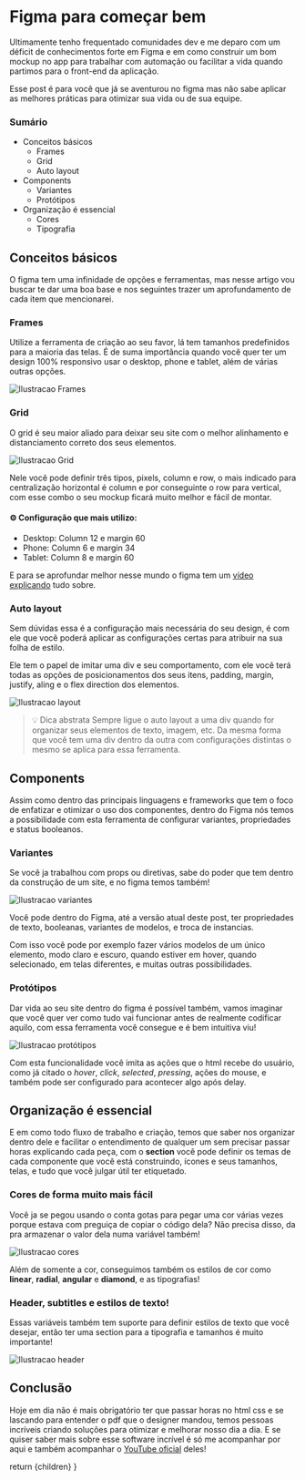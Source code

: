  
# Figma para começar bem

Ultimamente tenho frequentado comunidades dev e me deparo com um déficit de conhecimentos forte em Figma e em como construir um bom mockup no app para trabalhar com automação ou facilitar a vida quando partimos para o front-end da aplicação.

Esse post é para você que já se aventurou no figma mas não sabe aplicar as melhores práticas para otimizar sua vida ou de sua equipe.

### Sumário
- Conceitos básicos
  - Frames
  - Grid
  - Auto layout
- Components
  - Variantes
  - Protótipos
- Organização é essencial
  - Cores
  - Tipografia

## Conceitos básicos
O figma tem uma infinidade de opções e ferramentas, mas nesse artigo vou buscar te dar uma boa base e nos seguintes trazer um aprofundamento de cada item que mencionarei.

### Frames
Utilize a ferramenta de criação ao seu favor, lá tem tamanhos predefinidos para a maioria das telas. É de suma importância quando você quer ter um design 100% responsivo usar o desktop, phone e tablet, além de várias outras opções.

![Ilustracao Frames](https://media2.dev.to/cdn-cgi/image/width=800%2Cheight=%2Cfit=scale-down%2Cgravity=auto%2Cformat=auto/https%3A%2F%2Fdev-to-uploads.s3.amazonaws.com%2Fuploads%2Farticles%2Fb4uyxij700h24wglniem.png)

### Grid
O grid é seu maior aliado para deixar seu site com o melhor alinhamento e distanciamento correto dos seus elementos.

![Ilustracao Grid](https://media2.dev.to/cdn-cgi/image/width=800%2Cheight=%2Cfit=scale-down%2Cgravity=auto%2Cformat=auto/https%3A%2F%2Fdev-to-uploads.s3.amazonaws.com%2Fuploads%2Farticles%2F4liqdthrxl54ulj6j2xm.png)

Nele você pode definir três tipos, pixels, column e row, o mais indicado para centralização horizontal é column e por conseguinte o row para vertical, com esse combo o seu mockup ficará muito melhor e fácil de montar.

#### ⚙️  Configuração que mais utilizo:
- Desktop: Column 12 e margin 60
- Phone: Column 6 e margin 34
- Tablet: Column 8 e margin 60

E para se aprofundar melhor nesse mundo o figma tem um [vídeo explicando](https://www.youtube.com/watch?v=zd8wrAdURN0) tudo sobre.

### Auto layout
Sem dúvidas essa é a configuração mais necessária do seu design, é com ele que você poderá aplicar as configurações certas para atribuir na sua folha de estilo.

Ele tem o papel de imitar uma div e seu comportamento, com ele você terá todas as opções de posicionamentos dos seus itens, padding, margin, justify, aling e o flex direction dos elementos.

![Ilustracao layout](https://media2.dev.to/cdn-cgi/image/width=800%2Cheight=%2Cfit=scale-down%2Cgravity=auto%2Cformat=auto/https%3A%2F%2Fdev-to-uploads.s3.amazonaws.com%2Fuploads%2Farticles%2F2ir8qlo8h8w6s95sjlhx.png)
> 💡 Dica abstrata
> Sempre ligue o auto layout a uma div quando for organizar seus elementos de texto, imagem, etc. Da mesma forma que você tem uma div dentro da outra com configurações distintas o mesmo se aplica para essa ferramenta.

## Components
Assim como dentro das principais linguagens e frameworks que tem o foco de enfatizar e otimizar o uso dos componentes, dentro do Figma nós temos a possibilidade com esta ferramenta de configurar variantes, propriedades e status booleanos.

### Variantes
Se você ja trabalhou com props ou diretivas, sabe do poder que tem dentro da construção de um site, e no figma temos também!

![Ilustracao variantes](https://media2.dev.to/cdn-cgi/image/width=800%2Cheight=%2Cfit=scale-down%2Cgravity=auto%2Cformat=auto/https%3A%2F%2Fdev-to-uploads.s3.amazonaws.com%2Fuploads%2Farticles%2Fjkl5ge4gqh2tnthtg1jm.png)

Você pode dentro do Figma, até a versão atual deste post, ter propriedades de texto, booleanas, variantes de modelos, e troca de instancias.

Com isso você pode por exemplo fazer vários modelos de um único elemento, modo claro e escuro, quando estiver em hover, quando selecionado, em telas diferentes, e muitas outras possibilidades.

### Protótipos
Dar vida ao seu site dentro do figma é possível também, vamos imaginar que você quer ver como tudo vai funcionar antes de realmente codificar aquilo, com essa ferramenta você consegue e é bem intuitiva viu!

![Ilustracao protótipos](https://media2.dev.to/cdn-cgi/image/width=800%2Cheight=%2Cfit=scale-down%2Cgravity=auto%2Cformat=auto/https%3A%2F%2Fdev-to-uploads.s3.amazonaws.com%2Fuploads%2Farticles%2F14fhuj4ump3lfvv6k9xa.png)

Com esta funcionalidade você imita as ações que o html recebe do usuário, como já citado o *hover*, *click*, *selected*, *pressing*, ações do mouse, e também pode ser configurado para acontecer algo após delay.

## Organização é essencial
E em como todo fluxo de trabalho e criação, temos que saber nos organizar dentro dele e facilitar o entendimento de qualquer um sem precisar passar horas explicando cada peça, com o **section** você pode definir os temas de cada componente que você está construindo, ícones e seus tamanhos, telas, e tudo que você julgar útil ter etiquetado.

### Cores de forma muito mais fácil
Você ja se pegou usando o conta gotas para pegar uma cor várias vezes porque estava com preguiça de copiar o código dela? Não precisa disso, da pra armazenar o valor dela numa variável também!

![Ilustracao cores](https://media2.dev.to/cdn-cgi/image/width=800%2Cheight=%2Cfit=scale-down%2Cgravity=auto%2Cformat=auto/https%3A%2F%2Fdev-to-uploads.s3.amazonaws.com%2Fuploads%2Farticles%2F7ocq9t1uwiq5ndgwmn7q.png)

Além de somente a cor, conseguimos também os estilos de cor como **linear**, **radial**, **angular** e **diamond**, e as tipografias!

### Header, subtitles e estilos de texto!
Essas variáveis também tem suporte para definir estilos de texto que você desejar, então ter uma section para a tipografia e tamanhos é muito importante!

![Ilustracao header](https://media2.dev.to/cdn-cgi/image/width=800%2Cheight=%2Cfit=scale-down%2Cgravity=auto%2Cformat=auto/https%3A%2F%2Fdev-to-uploads.s3.amazonaws.com%2Fuploads%2Farticles%2Fb7jp8h7ybpj0xh4lu354.png)

## Conclusão
Hoje em dia não é mais obrigatório ter que passar horas no html css e se lascando para entender o pdf que o designer mandou, temos pessoas incríveis criando soluções para otimizar e melhorar nosso dia a dia. E se quiser saber mais sobre esse software incrível é só me acompanhar por aqui e também acompanhar o [YouTube oficial](https://www.youtube.com/@Figma) deles!

  return <MdxLayout>{children}</MdxLayout>
}
